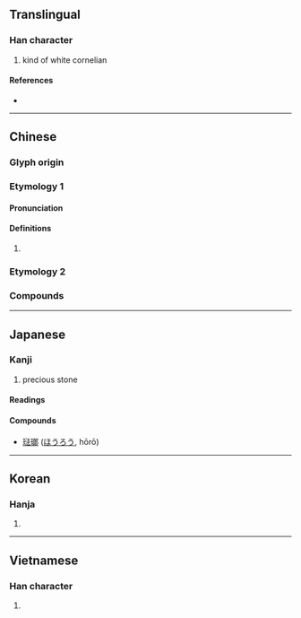 {{also|琅}}
{{character info}}
==Translingual==

===Han character===
{{Han char|rn=96|rad=玉|as=10|sn=14|four=17127|canj=MGIIL|ids=⿰𤣩郎}}

# kind of white cornelian

====References====
* {{Han ref|kx=0739.150|dkj=21163|dj=1149.200|hdz=21124.020|uh=746F|ud=29807|bh=B7E3|bd=47075}}

----

==Chinese==

===Glyph origin===
{{Han etyl}}
{{Han compound|玉|郎|c1=s|c2=p|t1=jade|ls=psc}}

===Etymology 1===
{{zh-forms}}

====Pronunciation====
{{zh-pron
|m=
|m-s=
|dg=
|c=
|c-t=
|g=
|h=pfs=
|j=
|mb=
|md=
|mn=tw:long/tw:lông
|mn-t=
|w=
|x=
|mc=
|oc=
|cat=
}}

====Definitions====
{{zh-hanzi}}

# {{rfdef|zh}}

===Etymology 2===
{{zh-see|琅|v}}

===Compounds===
{{zh-der|喝玲瑯:hoah-lin-long;Min Nan|琳瑯滿目|瑯玕|琺瑯彩|瑯琊|瑯琊山|瑯嬛記|瑯函|琺瑯質|琺瑯}}

----

==Japanese==

===Kanji===
{{ja-kanji|grade=|rs=玉+10}}

# precious stone

====Readings====
{{ja-readings
|goon=ろう
|kanon=ろう
|kun=
|nanori=}}

====Compounds====
* [[琺瑯]] ([[ほうろう]], hōrō)

----

==Korean==

===Hanja===
{{ko-hanja|hangeul=[[랑]]>[[낭]]|eumhun=|rv=rang>nang|mr=rang>nang|y=lang>nang}}

# {{rfdef|ko|sort=玉10}}

----

==Vietnamese==

===Han character===
{{vi-readings|reading=lang|rs=玉10}}

# {{rfdef|vi|sort=玉10}}